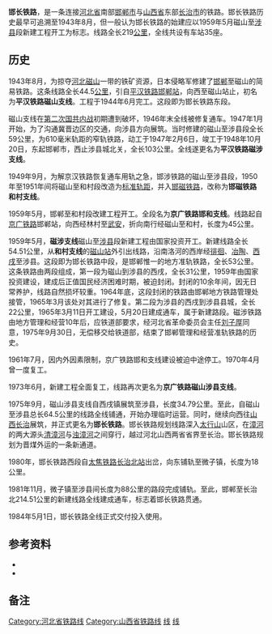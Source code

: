 {{邯长铁路RDT}}

'''邯长铁路'''，是一条连接[[河北省|河北省]]南部[[邯郸市|邯郸市]]与[[山西省|山西省]]东部[[长治市|长治市]]的铁路。邯长铁路历史最早可追溯至1943年8月，但一般认为邯长铁路的始建应以1959年5月磁山至[[涉县|涉县]]段新建工程开工为标志。线路全长219[[公里|公里]]，全线共设有车站35座。

==历史==
1943年8月，为掠夺[[河北|河北]][[磁山|磁山]]一带的铁矿资源，日本侵略军修建了[[邯郸|邯郸]]至磁山的简易铁路。这条线路全长44.5[[公里|公里]]，引自[[平汉铁路|平汉铁路]][[邯郸站|邯郸站]]，向西至磁山站止，初名为'''平汉铁路磁山支线'''。工程于1944年6月完工。这段即为邯长铁路东段。

磁山支线在[[第二次国共内战|第二次国共内战]]初期遭到破坏，1946年末全线被修复通车。1947年1月开始，为了沟通冀晋边区的交通，向涉县方向展筑。当时修建的磁山至涉县段全长59公里，为610毫米轨距的窄轨铁路，动工于1947年2月6日，竣工于1948年10月20日，东起邯郸市，西止涉县城北关，全长103公里。全线遂更名为'''平汉铁路磁涉支线'''。

1949年9月，为解京汉铁路恢复通车用轨之急，邯涉铁路的磁山至涉县段，1950年至1951年间将磁山至和村段改造为[[标准轨距|标准轨距]]，并入[[邯磁铁路|邯磁铁路]]，改称为'''邯磁铁路和村支线'''。

1959年5月，邯郸至和村段改建工程开工。全段名为'''京广铁路邯和支线'''。线路起自[[京广铁路|京广铁路]]邯郸站，向西经林村至[[武安|武安]]，折向南行经磁山至和村，长度为45公里。

1959年5月，'''磁涉支线'''磁山至[[涉县|涉县]]段新建工程由国家投资开工。新建线路全长54.51公里，从'''和村支线'''的[[磁山站|磁山站]]外引出线路，沿南洛河的西岸经[[徘徊镇|徘徊]]、[[冶陶镇|冶陶]]、[[西戌镇|西戌]]至涉县。这段即为邯长铁路中段，是邯郸惟一的地方准轨铁路，全长53公里。这条铁路由两段组成，第一段为磁山到涉县的西戌，全长31公里，1959年由国家投资建设，建成后正值国民经济困难时期，被迫封闭。封闭的10余年间，因无日常养护，线路自然损坏较重。1964年底，这段封闭的铁路由邯郸地方铁路管理处接管，1965年3月该处对其进行了修复。第二段为涉县的西戌到涉县县城，全长22公里，1965年3月11日开工建设，5月20日建成通车，属于新建路段。磁涉铁路由地方管理和经营10年后，应铁道部要求，经河北省革命委员会主任[[刘子厚|刘子厚]]同意，1975年9月30日，无偿移交给铁道部，结束了邯郸管理和经营准轨铁路的历史。

1961年7月，因内外因素限制，京广铁路邯和支线建设被迫中途停工。1970年4月曾一度复工。

1973年6月，新建工程全面复工，线路再次更名为'''京广铁路磁山涉县支线'''。

1975年9月，磁山涉县支线自西戌镇展筑至涉县，长度34.79公里。至此，自磁山至涉县总长64.5公里的线路全线铺通，开始办理临时运营。同时，继续向西往[[山西|山西]][[長治市|长治]]展筑，并正式更名为'''邯长铁路'''。邯长铁路规划线路深入[[太行山|太行山]]山区，在[[漳河|漳河]]的两大源头[[清漳河|清漳河]]与[[浊漳河|浊漳河]]之间穿行，越过河北山西两省省界至长治。邯长铁路规划为晋煤外运的一条新通道。

1980年，邯长铁路西段自[[太焦铁路|太焦铁路]][[长治北站|长治北站]]出岔，向东铺轨至微子镇，长度为18公里。

1981年11月，微子镇至涉县间长度为88公里的路段完成铺轨。至此，邯郸至长治北214.51公里的新建线路全线建成通车，标志着邯长铁路贯通。

1984年5月1日，邯长铁路全线正式交付投入使用。

==参考资料==
*{{cite book|author=马千里、王开济著|title=《中国铁路建筑编年简史（1881-1981）》|location=北京|publisher=中国铁道出版社|year=1983}}
*{{cite book|author=中国铁路史编辑研究中心 编|title=《中国铁路大事记（1876-1995）》|location=北京|publisher=中国铁道出版社|year=1996|isbn=7113023592}}

==备注==
{{reflist}}

{{邯长铁路}}
{{中国铁路}}

[[Category:河北省铁路线|Category:河北省铁路线]]
[[Category:山西省铁路线|Category:山西省铁路线]]
[[Category:中国铁路北京局集团有限公司|线]]
[[Category:中国铁路郑州局集团有限公司|线]]